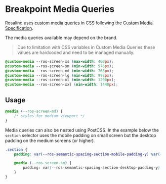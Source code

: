 
<Meta title="Docs/Developers/Breakpoints"/>

# Breakpoint Media Queries

Rosalind uses [custom media queries](https://github.com/csstools/postcss-plugins/tree/main/plugins/postcss-custom-media) in CSS following the [Custom Media Specification](https://www.w3.org/TR/mediaqueries-5/#at-ruledef-custom-media).

The media queries available may depend on the brand.

> Due to limitation with CSS variables in Custom Media Queries these values are hardcoded and need to be managed manually.

```css
@custom-media --ros-screen-xs (max-width: 400px);
@custom-media --ros-screen-sm (min-width: 576px);
@custom-media --ros-screen-md (min-width: 768px);
@custom-media --ros-screen-lg (min-width: 992px);
@custom-media --ros-screen-xl (min-width: 1200px);
@custom-media --ros-screen-xxl (min-width: 1440px);
```

## Usage

```css
@media (--ros-screen-md) {
	/* styles for medium viewport */
}
```

Media queries can also be nested using PostCSS. In the example below the `section` selector uses the mobile padding on small screen but the desktop padding on the medium screens (or higher).
```css
.section {
	padding: var(--ros-semantic-spacing-section-mobile-padding-y) var(--ros-semantic-spacing-section-mobile-padding-x);

	@media (--ros-screen-sm) {
		padding: var(--ros-semantic-spacing-section-desktop-padding-y) var(--ros-semantic-spacing-section-desktop-padding-x);
	}
}
```